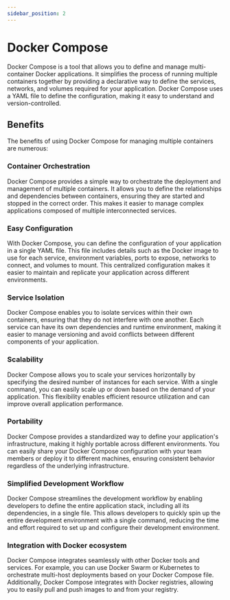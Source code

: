 ```yaml
---
sidebar_position: 2
---
```


# Docker Compose

Docker Compose is a tool that allows you to define and manage multi-container Docker applications. It simplifies the process of running multiple containers together by providing a declarative way to define the services, networks, and volumes required for your application. Docker Compose uses a YAML file to define the configuration, making it easy to understand and version-controlled.

## Benefits

The benefits of using Docker Compose for managing multiple containers are numerous:

### Container Orchestration

Docker Compose provides a simple way to orchestrate the deployment and management of multiple containers. It allows you to define the relationships and dependencies between containers, ensuring they are started and stopped in the correct order. This makes it easier to manage complex applications composed of multiple interconnected services.

### Easy Configuration

With Docker Compose, you can define the configuration of your application in a single YAML file. This file includes details such as the Docker image to use for each service, environment variables, ports to expose, networks to connect, and volumes to mount. This centralized configuration makes it easier to maintain and replicate your application across different environments.

### Service Isolation

Docker Compose enables you to isolate services within their own containers, ensuring that they do not interfere with one another. Each service can have its own dependencies and runtime environment, making it easier to manage versioning and avoid conflicts between different components of your application.

### Scalability

Docker Compose allows you to scale your services horizontally by specifying the desired number of instances for each service. With a single command, you can easily scale up or down based on the demand of your application. This flexibility enables efficient resource utilization and can improve overall application performance.

### Portability

Docker Compose provides a standardized way to define your application's infrastructure, making it highly portable across different environments. You can easily share your Docker Compose configuration with your team members or deploy it to different machines, ensuring consistent behavior regardless of the underlying infrastructure.

### Simplified Development Workflow

Docker Compose streamlines the development workflow by enabling developers to define the entire application stack, including all its dependencies, in a single file. This allows developers to quickly spin up the entire development environment with a single command, reducing the time and effort required to set up and configure their development environment.

### Integration with Docker ecosystem

Docker Compose integrates seamlessly with other Docker tools and services. For example, you can use Docker Swarm or Kubernetes to orchestrate multi-host deployments based on your Docker Compose file. Additionally, Docker Compose integrates with Docker registries, allowing you to easily pull and push images to and from your registry.
